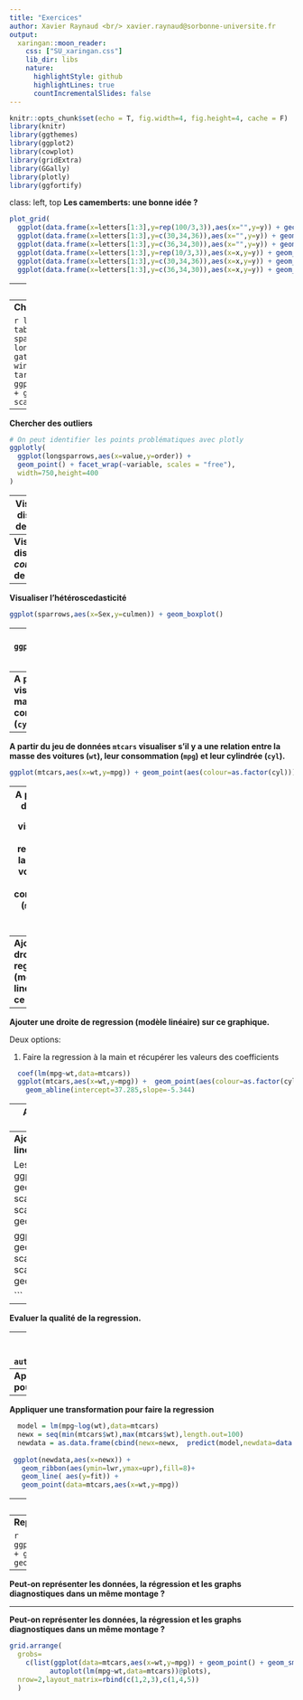 ```yaml
---
title: "Exercices"
author: Xavier Raynaud <br/> xavier.raynaud@sorbonne-universite.fr
output:
  xaringan::moon_reader:
    css: ["SU_xaringan.css"]
    lib_dir: libs
    nature: 
      highlightStyle: github
      highlightLines: true
      countIncrementalSlides: false
---
```


```r
knitr::opts_chunk$set(echo = T, fig.width=4, fig.height=4, cache = F)
library(knitr)
library(ggthemes)
library(ggplot2)
library(cowplot)
library(gridExtra)
library(GGally)
library(plotly)
library(ggfortify)
```
class: left, top
**Les camemberts: une bonne idée ? **

```r
plot_grid(
  ggplot(data.frame(x=letters[1:3],y=rep(100/3,3)),aes(x="",y=y)) + geom_bar(aes(fill=x),stat="identity")+coord_polar("y")+scale_fill_discrete(guide=F),
  ggplot(data.frame(x=letters[1:3],y=c(30,34,36)),aes(x="",y=y)) + geom_bar(aes(fill=x),stat="identity")+coord_polar("y")+scale_fill_discrete(guide=F),
  ggplot(data.frame(x=letters[1:3],y=c(36,34,30)),aes(x="",y=y)) + geom_bar(aes(fill=x),stat="identity")+coord_polar("y")+scale_fill_discrete(guide=F),
  ggplot(data.frame(x=letters[1:3],y=rep(10/3,3)),aes(x=x,y=y)) + geom_bar(aes(fill=x),stat="identity")+scale_fill_discrete(guide=F),
  ggplot(data.frame(x=letters[1:3],y=c(30,34,36)),aes(x=x,y=y)) + geom_bar(aes(fill=x),stat="identity")+scale_fill_discrete(guide=F),
  ggplot(data.frame(x=letters[1:3],y=c(36,34,30)),aes(x=x,y=y)) + geom_bar(aes(fill=x),stat="identity")+scale_fill_discrete(guide=F),nrow = 2)
```


---
**Chercher des outliers**

```r
read.table("data/SparrowsElphick.txt",h=T)-> sparrows
sparrows = sparrows[sparrows$SpeciesCode==1 & sparrows$Sex!=0,]
sparrows = subset(sparrows,select = -c(SpeciesCode))
sparrows$Sex=as.factor(sparrows$Sex)
ggpairs(sparrows) # pas très informatif mais quelques points semblent sortir du lot...
```
---
**Chercher des outliers**

```r
library(tidyr) # On va transformer le tableau (wide) en tableau long
sparrows$order=1:dim(sparrows)[1]
longsparrows = gather(sparrows,"variable","value",
                      wingcrd,culmen, flatwing,head,nalospi, tarsus,wt)
ggplot(longsparrows,aes(x=value,y=order)) + 
  geom_point() + facet_wrap(~variable, scales = "free")
```

---
**Chercher des outliers**

```r
# On peut identifier les points problématiques avec plotly
ggplotly(
  ggplot(longsparrows,aes(x=value,y=order)) + 
  geom_point() + facet_wrap(~variable, scales = "free"),
  width=750,height=400
)
```
---
**Visualiser la distribution de variables**

```r
ggplot(sparrows,aes(x=culmen)) + geom_histogram()
```
---
**Visualiser la distribution *conditionelle* de variables**
```r
ggplot(sparrows,aes(x=culmen)) + geom_histogram() +facet_grid(Sex~1)
```

---
**Visualiser l'hétéroscedasticité**
```r
ggplot(sparrows,aes(x=Sex,y=culmen)) + geom_boxplot() 
```
---
**Visualiser l'hétéroscedasticité**
```r
ggplot(sparrows,aes(x=Sex,y=culmen)) + geom_boxplot()  + facet_grid(~Month)
```


---
**A partir du jeu de données `mtcars` visualiser s'il y a une relation entre la masse des voitures (`wt`), leur consommation (`mpg`) et leur cylindrée (`cyl`).**

---
**A partir du jeu de données `mtcars` visualiser s'il y a une relation entre la masse des voitures (`wt`), leur consommation (`mpg`) et leur cylindrée (`cyl`).**

```r
ggplot(mtcars,aes(x=wt,y=mpg)) + geom_point(aes(colour=as.factor(cyl)))
```

---
**A partir du jeu de données `mtcars` visualiser s'il y a une relation entre la masse des voitures (`wt`), leur consommation (`mpg`) et leur cylindrée (`cyl`).**

```r
ggplot(mtcars,aes(x=wt,y=mpg)) + geom_point(aes(colour=as.factor(cyl)))
```

---
**Ajouter une droite de regression (modèle linéaire) sur ce graphique.**
---
**Ajouter une droite de regression (modèle linéaire) sur ce graphique.**

Deux options:

1. Faire la regression à la main et récupérer les valeurs des coefficients
```r
  coef(lm(mpg~wt,data=mtcars))
  ggplot(mtcars,aes(x=wt,y=mpg)) +  geom_point(aes(colour=as.factor(cyl))) + 
    geom_abline(intercept=37.285,slope=-5.344)
```
---
**Ajouter une droite de regression (modèle linéaire) sur ce graphique.**

Deux options:

2. Utiliser `geom_smooth`
```r
  ggplot(mtcars,aes(x=wt,y=mpg)) +  geom_point(aes(colour=as.factor(cyl))) +
    geom_smooth(method="lm")
```

---
**Ajouter une droite de regression (modèle linéaire) sur ce graphique.**

Les deux régressions sont identiques
```r
ggplot(mtcars,aes(x=wt,y=mpg)) +  geom_point(aes(colour=as.factor(cyl))) + 
  scale_x_continuous(limits = c(0,6))+  scale_y_continuous(limits=c(0,35)) + 
  geom_abline(intercept=37.285,slope=-5.344)

ggplot(mtcars,aes(x=wt,y=mpg)) +  geom_point(aes(colour=as.factor(cyl))) +
  scale_x_continuous(limits = c(0,6))+  scale_y_continuous(limits=c(0,35)) + 
  geom_smooth(method="lm")

```

---
**Evaluer la qualité de la regression.**

---
**Evaluer la qualité de la regression.**
```r
autoplot(lm(mpg~wt,data=mtcars))
```

---
**Appliquer une transformation pour faire la regression**


---
**Appliquer une transformation pour faire la regression**

```r
  model = lm(mpg~log(wt),data=mtcars)
  newx = seq(min(mtcars$wt),max(mtcars$wt),length.out=100)
  newdata = as.data.frame(cbind(newx=newx,  predict(model,newdata=data.frame(wt=newx),interval="confidence")))
  
 ggplot(newdata,aes(x=newx)) + 
   geom_ribbon(aes(ymin=lwr,ymax=upr),fill=8)+
   geom_line( aes(y=fit)) + 
   geom_point(data=mtcars,aes(x=wt,y=mpg))
```


---
**Représenter les prédits vs observé**

```r
ggplot(data.frame(x=mtcars$mpg,y=predict(model)),aes(x=x,y=y)) +
  geom_point() + 
  geom_abline(intercept=0,slope = 1)
```


---
**Représenter les prédits vs observé**

```r
ggplot(data.frame(x=mtcars$mpg,y=predict(model)),aes(x=x,y=y)) +
  geom_point() + geom_abline(intercept=0,slope = 1)+
  geom_text(label=row.names(mtcars),nudge_x = 0.5,hjust="left")
```


---
**Peut-on représenter les données, la régression et les graphs diagnostiques dans un même montage ?**

---
**Peut-on représenter les données, la régression et les graphs diagnostiques dans un même montage ?**

```r
grid.arrange(
  grobs=
    c(list(ggplot(data=mtcars,aes(x=wt,y=mpg)) + geom_point() + geom_smooth(method="lm")),
          autoplot(lm(mpg~wt,data=mtcars))@plots),
  nrow=2,layout_matrix=rbind(c(1,2,3),c(1,4,5))
  )
```



